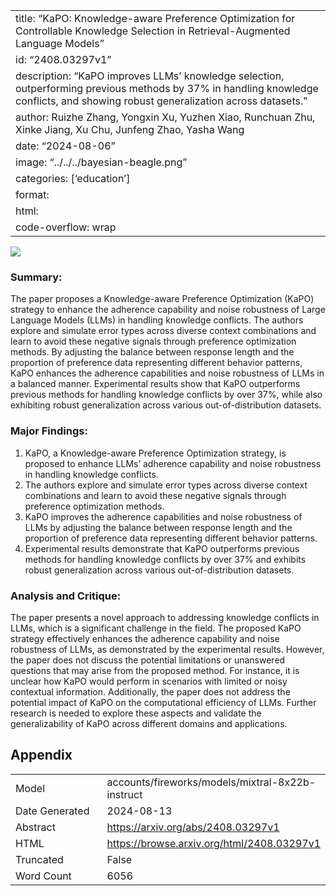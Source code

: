 
---
title: "KaPO: Knowledge-aware Preference Optimization for Controllable Knowledge Selection in Retrieval-Augmented Language Models"
id: "2408.03297v1"
description: "KaPO improves LLMs' knowledge selection, outperforming previous methods by 37% in handling knowledge conflicts, and showing robust generalization across datasets."
author: Ruizhe Zhang, Yongxin Xu, Yuzhen Xiao, Runchuan Zhu, Xinke Jiang, Xu Chu, Junfeng Zhao, Yasha Wang
date: "2024-08-06"
image: "../../../bayesian-beagle.png"
categories: ['education']
format:
  html:
    code-overflow: wrap
---

![](../../../bayesian-beagle.png)

### Summary:

The paper proposes a Knowledge-aware Preference Optimization (KaPO) strategy to enhance the adherence capability and noise robustness of Large Language Models (LLMs) in handling knowledge conflicts. The authors explore and simulate error types across diverse context combinations and learn to avoid these negative signals through preference optimization methods. By adjusting the balance between response length and the proportion of preference data representing different behavior patterns, KaPO enhances the adherence capabilities and noise robustness of LLMs in a balanced manner. Experimental results show that KaPO outperforms previous methods for handling knowledge conflicts by over 37%, while also exhibiting robust generalization across various out-of-distribution datasets.

### Major Findings:

1. KaPO, a Knowledge-aware Preference Optimization strategy, is proposed to enhance LLMs' adherence capability and noise robustness in handling knowledge conflicts.
2. The authors explore and simulate error types across diverse context combinations and learn to avoid these negative signals through preference optimization methods.
3. KaPO improves the adherence capabilities and noise robustness of LLMs by adjusting the balance between response length and the proportion of preference data representing different behavior patterns.
4. Experimental results demonstrate that KaPO outperforms previous methods for handling knowledge conflicts by over 37% and exhibits robust generalization across various out-of-distribution datasets.

### Analysis and Critique:

The paper presents a novel approach to addressing knowledge conflicts in LLMs, which is a significant challenge in the field. The proposed KaPO strategy effectively enhances the adherence capability and noise robustness of LLMs, as demonstrated by the experimental results. However, the paper does not discuss the potential limitations or unanswered questions that may arise from the proposed method. For instance, it is unclear how KaPO would perform in scenarios with limited or noisy contextual information. Additionally, the paper does not address the potential impact of KaPO on the computational efficiency of LLMs. Further research is needed to explore these aspects and validate the generalizability of KaPO across different domains and applications.

## Appendix

|          |          |
|----------|----------|
| Model     | accounts/fireworks/models/mixtral-8x22b-instruct       |
| Date Generated     | 2024-08-13       |
| Abstract | [https://arxiv.org/abs/2408.03297v1](https://arxiv.org/abs/2408.03297v1)        |
| HTML     | [https://browse.arxiv.org/html/2408.03297v1](https://browse.arxiv.org/html/2408.03297v1)       |
| Truncated       | False       |
| Word Count       | 6056       |